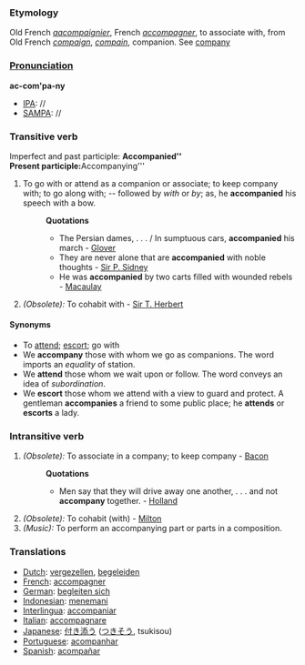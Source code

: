 ===Etymology===
Old French ''[[aacompaignier]]'', French ''[[accompagner]]'', to associate with, from Old French ''[[compaign]]'', ''[[compain]]'', companion. See [[company]]
===[[Pronunciation]]===
'''ac-com'pa-ny'''
*[[IPA]]: //
*[[SAMPA]]: //
===Transitive verb===
Imperfect and past participle: '''Accompanied''<br>
Present participle: '''Accompanying'''
#To go with or attend as a companion or associate; to keep company with; to go along with; -- followed by ''with'' or ''by''; as, he '''accompanied''' his speech with a bow.
#:'''Quotations'''
#:*The Persian dames, . . . / In sumptuous cars, '''accompanied''' his march - [[Glover]]
#:*They are never alone that are '''accompanied''' with noble thoughts - [[Sir P. Sidney]]
#:*He was '''accompanied''' by two carts filled with wounded rebels - [[Macaulay]]
#''(Obsolete):'' To cohabit with - [[Sir T. Herbert]]
====Synonyms====
*To [[attend]]; [[escort]]; go with
*We '''accompany''' those with whom we go as companions. The word imports an ''equality'' of station. 
*We '''attend''' those whom we wait upon or follow. The word conveys an idea of ''subordination''.
*We '''escort''' those whom we attend with a view to guard and protect. A gentleman '''accompanies''' a friend to some public place; he '''attends''' or '''escorts''' a lady.
===Intransitive verb===
#''(Obsolete):'' To associate in a company; to keep company - [[Bacon]]
#:'''Quotations'''
#:*Men say that they will drive away one another, . . . and not '''accompany''' together. - [[Holland]]
#''(Obsolete):'' To cohabit (with) - [[Milton]]
#''(Music):'' To perform an accompanying part or parts in a composition.
=== Translations ===
*[[Dutch]]: [[vergezellen]], [[begeleiden]]
*[[French]]: [[accompagner]]
*[[German]]: [[begleiten sich]]
*[[Indonesian]]: [[teman|menemani]]
*[[Interlingua]]: [[accompaniar]]
*[[Italian]]: [[accompagnare]]
*[[Japanese]]: [[付き添う]] ([[つきそう]], tsukisou)
*[[Portuguese]]: [[acompanhar]]
*[[Spanish]]: [[acompañar]]
